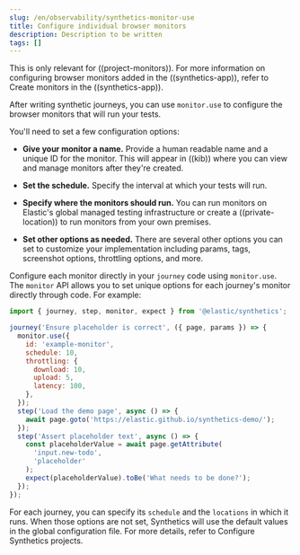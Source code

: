 ```yaml
---
slug: /en/observability/synthetics-monitor-use
title: Configure individual browser monitors
description: Description to be written
tags: []
---
```


<div id="synthetics-monitor-use"></div>

<DocCallOut title="Note">

This is only relevant for ((project-monitors)).
For more information on configuring browser monitors added in the ((synthetics-app)),
refer to <DocLink slug="/en/observability/synthetics-get-started-ui">Create monitors in the ((synthetics-app))</DocLink>.

</DocCallOut>

After <DocLink slug="/en/observability/synthetics-create-test">writing synthetic journeys</DocLink>, you can use `monitor.use`
to configure the browser monitors that will run your tests.

You'll need to set a few configuration options:

* **Give your monitor a name.** Provide a human readable name and a unique ID for the monitor. This will appear in ((kib)) where you can view and manage monitors after they're created.
* **Set the schedule.** Specify the interval at which your tests will run.
* **Specify where the monitors should run.** You can run monitors on Elastic's global managed testing infrastructure
    or <DocLink slug="/en/observability/synthetics-private-location">create a ((private-location))</DocLink> to run monitors from your own premises.

* **Set other options as needed.** There are several other options you can set to customize your implementation including params, tags, screenshot options, throttling options, and more.

Configure each monitor directly in your `journey` code using `monitor.use`.
The `monitor` API allows you to set unique options for each journey's monitor directly through code.
For example:

```js
import { journey, step, monitor, expect } from '@elastic/synthetics';

journey('Ensure placeholder is correct', ({ page, params }) => {
  monitor.use({
    id: 'example-monitor',
    schedule: 10,
    throttling: {
      download: 10,
      upload: 5,
      latency: 100,
    },
  });
  step('Load the demo page', async () => {
    await page.goto('https://elastic.github.io/synthetics-demo/');
  });
  step('Assert placeholder text', async () => {
    const placeholderValue = await page.getAttribute(
      'input.new-todo',
      'placeholder'
    );
    expect(placeholderValue).toBe('What needs to be done?');
  });
});
```

For each journey, you can specify its `schedule` and the `locations` in which it runs.
When those options are not set, Synthetics will use the default values in the global configuration file.
For more details, refer to <DocLink slug="/en/observability/synthetics-configuration">Configure Synthetics projects</DocLink>.
